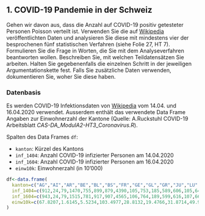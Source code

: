 ## 1. COVID-19 Pandemie in der Schweiz

Gehen wir davon aus, dass die Anzahl auf COVID-19 positiv getesteter Personen
Poisson verteilt ist. Verwenden Sie die auf
[Wikipedia](https://de.wikipedia.org/wiki/COVID-19-Pandemie_in_der_Schweiz)
veröffentlichten Daten und analysieren Sie diese mit mindestens vier der
besprochenen fünf statistischen Verfahren (siehe Folie 27, HT 7).
Formulieren Sie die Frage in Worten, die Sie mit dem Analyseverfahren
beantworten wollen. Beschreiben Sie, mit welchen Teildatensätzen
Sie arbeiten. Halten Sie gegebenenfalls die einzelnen Schritt in der jeweiligen
Argumentationskette fest.
Falls Sie zusätzliche Daten verwenden, dokumentieren Sie, woher Sie diese haben.

### Datenbasis

Es werden COVID-19 Infektionsdaten von
[Wikipedia](https://de.wikipedia.org/wiki/COVID-19-Pandemie_in_der_Schweiz)
vom 14.04. und 16.04.2020 verwendet. Ausserdem enthält das verwendete
Data Frame Angaben zur Einwohnerzahl der Kantone
(Quelle: A.Ruckstuhl COVID-19 Arbeitsblatt _CAS-DA_ModulA2-HT3_Coronavirus.R_).

Spalten des Data Frames `df`:
  
* `kanton`: Kürzel des Kantons
* `inf_1404`: Anzahl COVID-19 infizierter Personen am 14.04.2020
* `inf_1604`: Anzahl COVID-19 infizierter Personen am 16.04.2020
* `einw10k`: Einwohnerzahl (in 10'000)


```r

df<-data.frame(
  kanton=c("AG","AI","AR","BE","BL","BS","FR","GE","GL","GR","JU","LU","NE","NW","OW","SG","SH","SO","SZ","TG","TI","UR","VD","VS","ZG","ZH"),
  inf_1404=c(912,24,79,1470,755,899,879,4390,105,753,185,589,606,105,64,664,57,329,258,296,2912,78,4741,1664,171,3067),
  inf_1604=c(943,24,79,1515,781,917,907,4565,106,764,189,599,616,107,66,694,60,329,265,308,2953,78,4844,1707,171,3151),
  einw10k=c(67.8207,1.6145,5.5234,103.4977,28.8132,19.4766,31.8714,49.948,4.0403,19.8379,7.3419,40.9557,17.685,4.3223,3.7841,50.7697,8.1991,27.3194,15.9165,27.6472,35.3343,3.6433,79.9145,34.3955,12.6837,152.0968)
)

```


